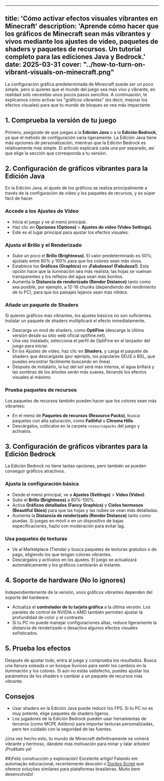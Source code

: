 
---
title: 'Cómo activar efectos visuales vibrantes en Minecraft'
description: 'Aprende cómo hacer que los gráficos de Minecraft sean más vibrantes y vivos mediante los ajustes de vídeo, paquetes de shaders y paquetes de recursos. Un tutorial completo para las ediciones Java y Bedrock.'
date: 2025-03-31
cover: "../how-to-turn-on-vibrant-visuals-on-minecraft.png"
---

La configuración gráfica predeterminada de Minecraft puede ser un poco simple, pero si quieres que el mundo del juego sea más vivo y vibrante, en realidad solo necesitas unos pocos pasos sencillos. A continuación, te explicamos cómo activar los "gráficos vibrantes" (es decir, mejorar los efectos visuales) para que tu mundo de bloques se vea más impactante.

## 1. Comprueba la versión de tu juego
Primero, asegúrate de que juegas a la **Edición Java** o a la **Edición Bedrock**, ya que el método de configuración varía ligeramente. La Edición Java tiene más opciones de personalización, mientras que la Edición Bedrock es relativamente más simple. El artículo explicará cada una por separado, así que elige la sección que corresponda a tu versión.

## 2. Configuración de gráficos vibrantes para la Edición Java
En la Edición Java, el ajuste de los gráficos se realiza principalmente a través de la configuración de vídeo y los paquetes de recursos, y es súper fácil de hacer.

### Accede a los Ajustes de Vídeo
- Inicia el juego y ve al menú principal.
- Haz clic en **Opciones (Options)** > **Ajustes de vídeo (Video Settings)**.
- Este es el lugar principal para ajustar los efectos visuales.

### Ajusta el Brillo y el Renderizado
- Sube un poco el **Brillo (Brightness)**. El valor predeterminado es 50%; ajústalo entre 80% y 100% para que los colores sean más vivos.
- Establece los **Gráficos (Graphics)** en **¡Fabulosos! (Fabulous!)**. Esta opción hace que la iluminación sea más realista, las hojas se vuelvan transparentes y los reflejos del agua sean más bonitos.
- Aumenta la **Distancia de renderizado (Render Distance)** tanto como sea posible, por ejemplo, a 12-16 chunks (dependiendo del rendimiento de tu PC), para que los paisajes lejanos sean más nítidos.

### Añade un paquete de Shaders
Si quieres gráficos más vibrantes, los ajustes básicos no son suficientes. Instalar un paquete de shaders multiplicará el efecto inmediatamente.
- Descarga un mod de shaders, como **OptiFine** (descarga la última versión desde su sitio web oficial optifine.net).
- Una vez instalado, selecciona el perfil de OptiFine en el lanzador del juego para iniciar.
- En los Ajustes de vídeo, haz clic en **Shaders**, y carga el paquete de shaders que descargaste (por ejemplo, los populares SEUS o BSL, que puedes encontrar fácilmente buscando en línea).
- Después de instalarlo, la luz del sol será más intensa, el agua brillará y las sombras de los árboles serán más suaves, llevando los efectos visuales al máximo.

### Prueba paquetes de recursos
Los paquetes de recursos también pueden hacer que los colores sean más vibrantes:
- En el menú de **Paquetes de recursos (Resource Packs)**, busca paquetes con alta saturación, como **Faithful** o **Chroma Hills**.
- Descárgalos, colócalos en la carpeta `resourcepacks` del juego y actívalos.

## 3. Configuración de gráficos vibrantes para la Edición Bedrock
La Edición Bedrock no tiene tantas opciones, pero también se pueden conseguir gráficos atractivos.

### Ajusta la configuración básica
- Desde el menú principal, ve a **Ajustes (Settings)** > **Vídeo (Video)**.
- Sube el **Brillo (Brightness)** a 80%-100%.
- Activa **Gráficos detallados (Fancy Graphics)** y **Cielos hermosos (Beautiful Skies)** para que las hojas y las nubes se vean más detalladas.
- Aumenta la **Distancia de renderizado (Render Distance)** tanto como puedas. Si juegas en móvil o en un dispositivo de bajas especificaciones, hazlo con moderación para evitar lag.

### Usa paquetes de texturas
- Ve al Marketplace (Tienda) y busca paquetes de texturas gratuitos o de pago, eligiendo los que tengan colores vibrantes.
- Descárgalos y actívalos en los ajustes. El juego se actualizará automáticamente y los gráficos cambiarán al instante.

## 4. Soporte de hardware (No lo ignores)
Independientemente de la versión, unos gráficos vibrantes dependen del soporte del hardware:
- Actualiza el **controlador de tu tarjeta gráfica** a la última versión. Los paneles de control de NVIDIA o AMD también permiten ajustar la profundidad de color y el contraste.
- Si tu PC no puede manejar configuraciones altas, reduce ligeramente la distancia de renderizado o desactiva algunos efectos visuales sofisticados.

## 5. Prueba los efectos
Después de ajustar todo, entra al juego y comprueba los resultados. Busca una llanura soleada o un bosque lluvioso para sentir los cambios en la iluminación y los colores. Si aún no estás satisfecho, puedes ajustar los parámetros de los shaders o cambiar a un paquete de recursos más vibrante.

## Consejos
- Usar shaders en la Edición Java puede reducir los FPS. Si tu PC no es muy potente, elige paquetes de shaders ligeros.
- Los jugadores de la Edición Bedrock pueden usar herramientas de terceros (como MCPE Addons) para importar texturas personalizadas, pero ten cuidado con la seguridad de las fuentes.

¡Una vez hecho esto, tu mundo de Minecraft definitivamente se volverá vibrante y hermoso, dándote más motivación para minar y talar árboles! ¡Pruébalo ya!


##¡Feliz construcción y exploración!
Excelente artigo! Falando em automação educacional, recentemente descobri o [Doritos Script](https://doritosscript.com) que oferece soluções similares para plataformas brasileiras. Muito bem desenvolvido!